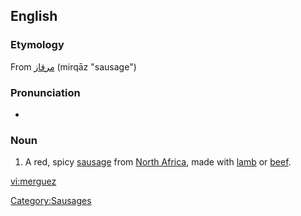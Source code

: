 ==English==
{{wikipedia}}

===Etymology===
From {{etyl|ar}} [[مرقاز]] (mirqāz "sausage")

===Pronunciation===
* {{IPA|/merˈgez/}}

===Noun===
{{en-noun|-}}

# A red, spicy [[sausage]] from [[North Africa]], made with [[lamb]] or [[beef]].

[[Category:Sausages]]

[[vi:merguez]]